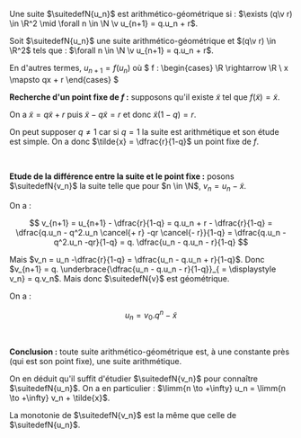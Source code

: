 

<Item type='definition' titre='suite arithmético-géométrique'>

Une suite $\suitedefN{u_n}$ est arithmético-géométrique si : $\exists (q\v r) \in \R^2 \mid \forall n \in \N \v u_{n+1} = q.u_n + r$.
</Item>


<Item type='methode' titre="étude d'une suite arithmético-géométrique">

Soit $\suitedefN{u_n}$ une suite arithmético-géométrique et $(q\v r) \in \R^2$ tels que : $\forall n \in \N \v u_{n+1} = q.u_n + r$. 

En d'autres termes, $u_{n+1} = f(u_n)$ où $ f : \begin{cases} \R \rightarrow \R \\ x \mapsto qx + r \end{cases} $

**Recherche d'un point fixe de $f$ :** supposons qu'il existe $\tilde{x}$ tel que $f(\tilde{x}) = \tilde{x}$. 

On a $\tilde{x} = q\tilde{x} + r$ puis $\tilde{x} - q\tilde{x} = r$ et donc $\tilde{x}(1-q) = r$. 

On peut supposer $q \neq 1$ car si $q = 1$ la suite est arithmétique et son étude est simple. On a donc $\tilde{x} = \dfrac{r}{1-q}$ un point fixe de $f$. 

<br/>

**Etude de la différence entre la suite et le point fixe :** posons $\suitedefN{v_n}$ la suite telle que pour $n \in \N$, $v_n = u_n - \tilde{x}$. 

On a :

$$
v_{n+1} = u_{n+1} - \dfrac{r}{1-q} = q.u_n + r - \dfrac{r}{1-q} = \dfrac{q.u_n - q^2.u_n \cancel{+ r} -qr \cancel{- r}}{1-q} = \dfrac{q.u_n - q^2.u_n -qr}{1-q} = q. \dfrac{u_n - q.u_n - r}{1-q}
$$

Mais $v_n = u_n -\dfrac{r}{1-q} = \dfrac{u_n - q.u_n + r}{1-q}$. Donc $v_{n+1} = q. \underbrace{\dfrac{u_n - q.u_n - r}{1-q}}_{ = \displaystyle v_n} = q.v_n$. Mais donc $\suitedefN{v}$ est géométrique. 

On a :

$$
u_n = v_0.q^n - \tilde{x}
$$

<br/>

**Conclusion :** toute suite arithmético-géométrique est, à une constante près (qui est son point fixe), une suite arithmétique. 

On en déduit qu'il suffit d'étudier $\suitedefN{v_n}$ pour connaître $\suitedefN{u_n}$. On a en particulier : $\limm{n \to +\infty} u_n = \limm{n \to +\infty} v_n + \tilde{x}$. 

La monotonie de $\suitedefN{v_n}$ est la même que celle de $\suitedefN{u_n}$.
</Item>